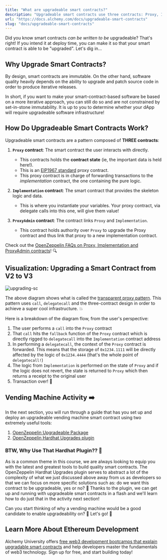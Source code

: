 ```yaml
---
title: "What are upgradeable smart contracts?"
description: "Upgradeable smart contracts use three contracts: Proxy, Implementation, and ProxyAdmin. This pattern enables iterative releases and patching of source code."
url: "https://docs.alchemy.com/docs/upgradeable-smart-contracts"
slug: "docs/upgradeable-smart-contracts"
---
```



Did you know smart contracts *can be written to be* upgradeable? That's right! If you intend it at deploy time, you can make it so that your smart contract is able to be "upgraded". Let's dig in...

## Why Upgrade Smart Contracts?

By design, smart contracts are immutable. On the other hand, software quality heavily depends on the ability to upgrade and patch source code in order to produce iterative releases.

In short, if you want to make your smart-contract-based software be based on a more iterative approach, you can still do so and are not constrained by set-in-stone immutability. It is up to you to determine whether your dApp will require upgradeable software infrastructure!

## How Do Upgradeable Smart Contracts Work?

Upgradeable smart contracts are a pattern composed of **THREE contracts**:

1. **`Proxy` contract**: The smart contract the user interacts with directly.

   * This contracts holds the **contract state** (ie, the important data is held here!).
   * This is an [EIP1967 standard](https://eips.ethereum.org/EIPS/eip-1967) proxy contract.
   * This proxy contract is in charge of forwarding transactions to the *implementation* contract, the one containing the pure logic.

2. **`Implementation` contract**: The smart contract that provides the skeleton logic and data.
   * This is where you instantiate your variables. Your proxy contract, via delegate calls into this one, will give them value!

3. **`ProxyAdmin` contract**: The contract links `Proxy` and `Implementation`.
   * This contract holds authority over `Proxy` to upgrade the Proxy contract and thus link that proxy to a new implementation contract.

Check out the [OpenZeppelin FAQs on Proxy, Implementation and ProxyAdmin contracts](https://docs.openzeppelin.com/upgrades-plugins/1.x/faq#what-is-a-proxy-admin)! 🔍

## Visualization: Upgrading a Smart Contract from V2 to V3

![upgrading-sc](Untitled_20.png)

The above diagram shows what is called the [transparent proxy pattern](https://blog.openzeppelin.com/the-transparent-proxy-pattern/). This pattern uses `call`, `delegatecall` and the three-contract design in order to achieve a super cool infrastructure. 💥

Here is a breakdown of the diagram flow, from the user's perspective:

1. The user performs a `call` into the `Proxy` contract
2. That `call` hits the `fallback` function of the `Proxy` contract which is directly rigged to `delegatecall` into the `Implementation` contract address
3. In performing a `delegatecall`, the context of the `Proxy` contract is forwarded. This means that the storage of `0x1234.1111` will be directly affected by the logic of `0x1234.4444` (that's the whole point of `delegatecall!`)
4. The logic from `Implementation` is performed on the state of `Proxy` and if the logic does not revert, the state is returned to `Proxy` which then returns a receipt to the original user
5. Transaction over! 🧾

## Vending Machine Activity ➡️

In the next section, you will run through a guide that has you set up and deploy an upgradeable vending machine smart contract using two extremely useful tools:

1. [OpenZeppelin Upgradeable Package](https://docs.openzeppelin.com/contracts/4.x/upgradeable)
2. [OpenZeppelin Hardhat Upgrades plugin](https://docs.openzeppelin.com/upgrades-plugins/1.x/)

### BTW, Why Use That Hardhat Plugin?? 🔧

As is a common theme in this course, we are always looking to equip you with the latest and greatest tools to build quality smart contracts. The OpenZeppelin Hardhat Upgrades plugin serves to abstract a lot of the complexity of what we just discussed above away from us as developers so that we can focus on more specific solutions such as: do we want this contract to be upgradeable, yes or no? 👀 Thanks to the plugin, we can get up and running with upgradeable smart contracts in a flash and we'll learn how to do just that in the activity next section!

Can you start thinking of why a vending machine would be a good candidate to enable upgradeability on? 🤔 Let's go! 🥤

## Learn More About Ethereum Development

Alchemy University offers [free web3 development bootcamps that explain upgradable smart contracts](https://university.alchemy.com/ethereum) and help developers master the fundamentals of web3 technology. Sign up for free, and start building today!
